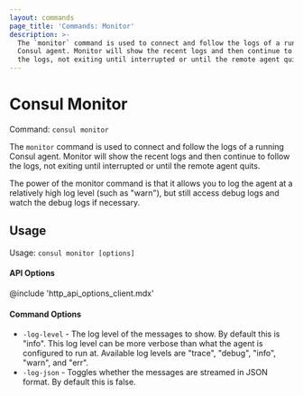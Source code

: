 ```yaml
---
layout: commands
page_title: 'Commands: Monitor'
description: >-
  The `monitor` command is used to connect and follow the logs of a running
  Consul agent. Monitor will show the recent logs and then continue to follow
  the logs, not exiting until interrupted or until the remote agent quits.
---
```



# Consul Monitor

Command: `consul monitor`

The `monitor` command is used to connect and follow the logs of a running
Consul agent. Monitor will show the recent logs and then continue to follow
the logs, not exiting until interrupted or until the remote agent quits.

The power of the monitor command is that it allows you to log the agent
at a relatively high log level (such as "warn"), but still access debug
logs and watch the debug logs if necessary.

## Usage

Usage: `consul monitor [options]`

#### API Options

@include 'http_api_options_client.mdx'

#### Command Options

- `-log-level` - The log level of the messages to show. By default this
  is "info". This log level can be more verbose than what the agent is
  configured to run at. Available log levels are "trace", "debug", "info",
  "warn", and "err".
- `-log-json` - Toggles whether the messages are streamed in JSON format.
  By default this is false.
